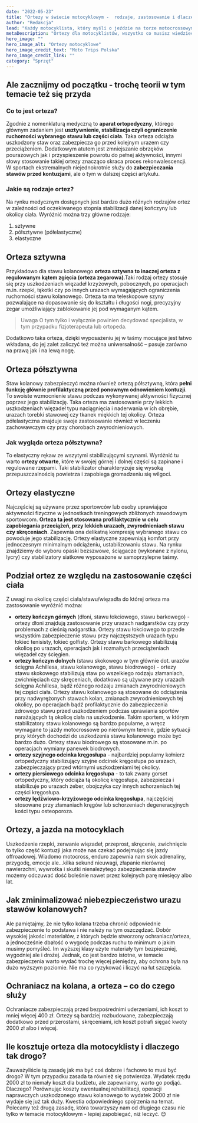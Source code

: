 ```yaml
---
date: "2022-05-23"
title: "Ortezy w świecie motocyklowym -  rodzaje, zastosowanie i dlaczego tak drogo?"
author: "Redakcja"
lead: "Każdy motocyklista, który myśli o jeździe na torze motocrossowym czy enduro powinien odpowiednio zabezpieczyć swoje ciało przed grożącymi uszkodzeniami - o które wbrew pozorom nie jest trudno! Kask, gogle, zbroja, ochraniacze na kolana czy ortezy to podstawa. W tym artykule skupimy się przede wszystkim na odpowiednim chronieniu stawu kolanowego."
metaDescription: "Ortezy dla motocyklistów, wszystko co musisz wiedzieć, żeby odpowiednio zabezpieczyć swoje kolana na enduro czy crosie"
hero_image: ""
hero_image_alt: "Ortezy motocyklowe"
hero_image_credit_text: "Moto Trips Polska"
hero_image_credit_link: ""
category: "Sprzęt"
---
```

## Ale zacznijmy od początku - trochę teorii w tym temacie też się przyda
### Co to jest orteza?
Zgodnie z nomenklaturą medyczną to **aparat ortopedyczny**, którego głównym zadaniem jest **usztywnienie, stabilizacja czyli ograniczenie ruchomości wybranego stawu lub części ciała**. Taka orteza odciąża uszkodzony staw oraz zabezpiecza go przed kolejnym urazem czy przeciążeniem. Dodatkowym atutem jest zmniejszanie obrzęków pourazowych jak i przyspieszenie powrotu do pełnej aktywności, innymi słowy stosowanie takiej ortezy znacząco skraca proces rekonwalescencji. W sportach ekstremalnych niejednokrotnie służy do **zabezpieczania stawów przed kontuzjami**, ale o tym w dalszej części artykułu.

### Jakie są rodzaje ortez?
Na rynku medycznym dostępnych jest bardzo dużo różnych rodzajów ortez w zależności od oczekiwanego stopnia stabilizacji danej kończyny lub okolicy ciała. Wyróżnić można trzy główne rodzaje: 
1.	sztywne
2.	półsztywne (półelastyczne)
3.	elastyczne

## Orteza sztywna
Przykładowo dla stawu kolanowego **orteza sztywna to inaczej orteza z regulowanym kątem zgięcia (orteza zegarowa)**.Taki rodzaj ortezy stosuje się przy uszkodzeniach więzadeł krzyżowych, pobocznych, po operacjach m.in. rzepki, łąkotki czy po innych urazach wymagających ograniczenia ruchomości stawu kolanowego. Orteza ta ma teleskopowe szyny pozwalające na dopasowanie się do kształtu 
i długości nogi, precyzyjny zegar umożliwiający zablokowanie jej pod wymaganym kątem.
>Uwaga 
O tym tylko i wyłącznie powinien decydować specjalista, w tym przypadku fizjoterapeuta lub ortopeda. 

Dodatkowo taka orteza, dzięki wyposażeniu jej w taśmy mocujące jest łatwo wkładana, do jej zalet zaliczyć też można uniwersalność – pasuje zarówno na prawą jak i na lewą nogę.

## Orteza półsztywna
Staw kolanowy zabezpieczyć można również ortezą półsztywną, która **pełni funkcję głównie profilaktyczną przed ponownym odnowieniem kontuzji**. To swoiste wzmocnienie stawu podczas wykonywanej aktywności fizycznej poprzez jego stabilizację. Taka orteza ma zastosowanie przy lekkich uszkodzeniach więzadeł typu naciągnięcia i naderwania w ich obrębie, urazach torebki stawowej czy tkanek miękkich tej okolicy. Orteza półelastyczna znajduje swoje zastosowanie również w leczeniu zachowawczym czy przy chorobach zwyrodnieniowych.
### Jak wygląda orteza półsztywna?
To elastyczny rękaw ze wszytymi stabilizującymi szynami. Wyróżnić tu warto **ortezy otwarte**, które w swojej górnej i dolnej części są zapinane i regulowane rzepami. Taki stabilizator charakteryzuje się wysoką przepuszczalnością powietrza i zapobiega gromadzeniu się wilgoci.
## Ortezy elastyczne
Najczęściej są używane przez sportowców lub osoby uprawiające aktywności fizyczne w jednostkach treningowych zbliżonych zawodowym sportowcom. **Orteza ta jest stosowana profilaktycznie w celu zapobiegania przeciążeń, przy lekkich urazach, zwyrodnieniach stawu czy skręceniach**. Zapewnia ona delikatną kompresję wybranego stawu co powoduje jego stabilizację. Ortezy elastyczne zapewniają komfort przy jednoczesnym minimalnym odciążeniu, ustabilizowaniu stawu. Na rynku znajdziemy do wyboru opaski bezszwowe, ściągacze (wykonane z nylonu, lycry) czy stabilizatory siatkowe wyposażone w samoprzylepne taśmy.

## Podział ortez ze względu na zastosowanie części ciała
Z uwagi na okolicę części ciała/stawu/więzadła do której orteza ma zastosowanie wyróżnić można:
- **ortezy kończyn górnych** (dłoni, stawu łokciowego, stawu barkowego) - ortezy dłoni znajdują zastosowanie przy urazach nadgarstków czy przy problemach z cieśnią nadgarstka. Ortezy stawu łokciowego to przede wszystkim zabezpieczenie stawu przy najczęstszych urazach typu łokieć tenisisty, łokieć golfisty. Ortezy stawu barkowego stabilizują okolicę po urazach, operacjach jak i rozmaitych przeciążeniach więzadeł czy ścięgien.
- **ortezy kończyn dolnych** (stawu skokowego w tym głównie dot. urazów ścięgna Achillesa, stawu kolanowego, stawu biodrowego) - ortezy stawu skokowego stabilizują staw po wszelkiego rodzaju złamaniach, zwichnięciach czy skręceniach, dodatkowo są używane przy urazach ścięgna Achillesa, bądź różnego rodzaju zmianach zwyrodnieniowych tej części ciała. Ortezy stawu kolanowego są stosowane do odciążenia przy nadwyrężonych stawach kolan, zmianach zwyrodnieniowych tej okolicy, po operacjach bądź profilaktycznie do zabezpieczenia zdrowego stawu przed uszkodzeniem podczas uprawiania sportów narażających tą okolicę ciała na uszkodzenie. Takim sportem, w którym stabilizatory stawu kolanowego są bardzo popularne, a wręcz wymagane to jazdy motocrossowe po nierównym terenie, gdzie sytuacji przy których dochodzi do uszkodzenia stawu kolanowego może być bardzo dużo. Ortezy stawu biodrowego są stosowane m.in. po operacjach wymiany panewek biodrowych.
- **ortezy szyjnego odcinka kręgosłupa** - najbardziej popularny kołnierz ortopedyczny stabilizujący szyjne odcinek kręgosłupa po urazach, zabezpieczający przed wtórnymi uszkodzeniami tej okolicy.
- **ortezy piersiowego odcinka kręgosłupa** - to tak zwany gorset ortopedyczny, który odciąża tą okolicę kręgosłupa, zabezpiecza i stabilizuje po urazach żeber, obojczyka czy innych schorzeniach tej części kręgosłupa.
- **ortezy lędźwiowo-krzyżowego odcinka kręgosłupa**, najczęściej stosowane przy złamaniach kręgów lub schorzeniach degeneracyjnych kości typu osteoporoza.

## Ortezy, a jazda na motocyklach
Uszkodzenie rzepki, zerwanie więzadeł, przeprost, skręcenie, zwichnięcie to tylko część kontuzji jaka może nas czekać podejmując się jazdy offroadowej. Wiadomo motocross, enduro zapewnia nam skok adrenaliny, przygodę, emocje ale...kilka sekund nieuwagi, złapanie nierównej nawierzchni, wywrotka i skutki nienależytego zabezpieczenia stawów możemy odczuwać dość boleśnie nawet przez kolejnych parę miesięcy albo lat.

## Jak zminimalizować niebezpieczeństwo urazu stawów kolanowych?
Ale pamiętajmy, że nie tylko kolana trzeba chronić odpowiednie zabezpieczenie to podstawa i nie należy na tym oszczędzać. Dobór wysokiej jakości materiałów, z których będzie stworzony ochraniacz/orteza, a jednocześnie dbałość o wygodę podczas ruchu to minimum o jakim musimy pomyśleć. Im wyższej klasy użyte materiały tym bezpieczniej, wygodniej ale i drożej. Jednak, co jest bardzo istotne, w temacie zabezpieczenia warto wydać trochę więcej pieniędzy, aby ochrona była na dużo wyższym poziomie. Nie ma co ryzykować i liczyć na łut szczęścia.

## Ochraniacz na kolana, a orteza – co do czego służy
Ochraniacze zabezpieczają przed bezpośrednimi uderzeniami, ich koszt to mniej więcej 400 zł. Ortezy są bardziej rozbudowane, zabezpieczają dodatkowo przed przerostami, skręceniami, ich koszt potrafi sięgać kwoty 2000 zł albo i więcej.

## Ile kosztuje orteza dla motocyklisty i dlaczego tak drogo?
Zauważyliście tą zasadę jak ma być coś dobrze i fachowo to musi być drogo? W tym przypadku zasada ta również się potwierdza. Wydatek rzędu 2000 zł to niemały koszt dla budżetu, ale zapewniamy, warto go podjąć. Dlaczego? Porównując koszty ewentualnej rehabilitacji, operacji naprawczych uszkodzonego stawu kolanowego to wydatek 2000 zł nie wydaje się już tak duży. Kwestia odpowiedniego spojrzenia na temat.
Polecamy też drugą zasadę, która towarzyszy nam od długiego czasu nie tylko w temacie motocyklowym - lepiej zapobiegać, niż leczyć. 😊
